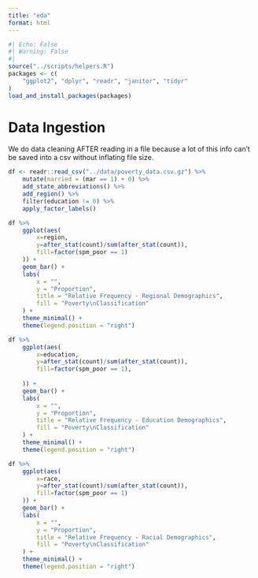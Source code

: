 ```yaml
---
title: "eda"
format: html
---
```


```r
#| Echo: False
#| Warning: False
#| 
source("../scripts/helpers.R")
packages <- c(
    "ggplot2", "dplyr", "readr", "janitor", "tidyr"
)
load_and_install_packages(packages)
```

# Data Ingestion

We do data cleaning AFTER reading in a file because a lot of this info can't be saved into a csv without inflating file size.

```r
df <- readr::read_csv("../data/poverty_data.csv.gz") %>%
    mutate(married = (mar == 1) + 0) %>%
    add_state_abbreviations() %>%
    add_region() %>%
    filter(education != 0) %>%
    apply_factor_labels()
```

```r
df %>%
    ggplot(aes(
        x=region, 
        y=after_stat(count)/sum(after_stat(count)),
        fill=factor(spm_poor == 1)
    )) +
    geom_bar() +
    labs(
        x = "", 
        y = "Proportion", 
        title = "Relative Frequency - Regional Demographics",
        fill = "Poverty\nClassification"
    ) +
    theme_minimal() +
    theme(legend.position = "right")
```

```r
df %>%
    ggplot(aes(
        x=education, 
        y=after_stat(count)/sum(after_stat(count)),
        fill=factor(spm_poor == 1),
        
    )) +
    geom_bar() +
    labs(
        x = "", 
        y = "Proportion", 
        title = "Relative Frequency - Education Demographics",
        fill = "Poverty\nClassification"
    ) +
    theme_minimal() +
    theme(legend.position = "right")
```

```r
df %>%
    ggplot(aes(
        x=race, 
        y=after_stat(count)/sum(after_stat(count)),
        fill=factor(spm_poor == 1)
    )) +
    geom_bar() +
    labs(
        x = "", 
        y = "Proportion", 
        title = "Relative Frequency - Racial Demographics",
        fill = "Poverty\nClassification"
    ) +
    theme_minimal() +
    theme(legend.position = "right")
```